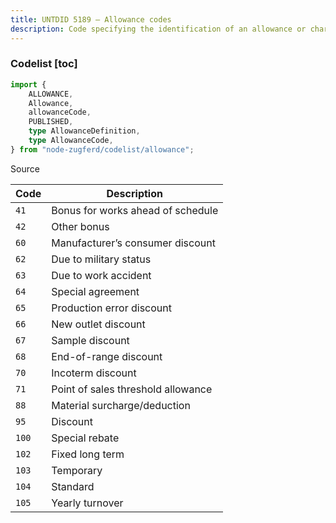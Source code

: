 ```yaml
---
title: UNTDID 5189 — Allowance codes
description: Code specifying the identification of an allowance or charge.
---
```



### Codelist [toc]

```ts
import {
	ALLOWANCE,
	Allowance,
	allowanceCode,
	PUBLISHED,
	type AllowanceDefinition,
	type AllowanceCode,
} from "node-zugferd/codelist/allowance";

```

<div className="w-fit">
<Link href="https://github.com/jslno/node-zugferd/blob/main/packages/node-zugferd/scripts/codelists/allowance/output.xml" rel="noreferrer noopener" target="_blank">
Source
</Link>
</div>

<table className="[&_*>_*]:mt-0! [&_*>_*]:mb-0!">
<colgroup>
<col />
<col />
</colgroup>
<thead>
<tr>
<th>
Code
</th>
<th>
Description
</th>
</tr>
</thead>
<tbody>
<tr>
<td>
<code>41</code>
</td>
<td>
Bonus for works ahead of schedule
</td>
</tr>
<tr>
<td>
<code>42</code>
</td>
<td>
Other bonus
</td>
</tr>
<tr>
<td>
<code>60</code>
</td>
<td>
Manufacturer’s consumer discount
</td>
</tr>
<tr>
<td>
<code>62</code>
</td>
<td>
Due to military status
</td>
</tr>
<tr>
<td>
<code>63</code>
</td>
<td>
Due to work accident
</td>
</tr>
<tr>
<td>
<code>64</code>
</td>
<td>
Special agreement
</td>
</tr>
<tr>
<td>
<code>65</code>
</td>
<td>
Production error discount
</td>
</tr>
<tr>
<td>
<code>66</code>
</td>
<td>
New outlet discount
</td>
</tr>
<tr>
<td>
<code>67</code>
</td>
<td>
Sample discount
</td>
</tr>
<tr>
<td>
<code>68</code>
</td>
<td>
End-of-range discount
</td>
</tr>
<tr>
<td>
<code>70</code>
</td>
<td>
Incoterm discount
</td>
</tr>
<tr>
<td>
<code>71</code>
</td>
<td>
Point of sales threshold allowance
</td>
</tr>
<tr>
<td>
<code>88</code>
</td>
<td>
Material surcharge/deduction
</td>
</tr>
<tr>
<td>
<code>95</code>
</td>
<td>
Discount
</td>
</tr>
<tr>
<td>
<code>100</code>
</td>
<td>
Special rebate
</td>
</tr>
<tr>
<td>
<code>102</code>
</td>
<td>
Fixed long term
</td>
</tr>
<tr>
<td>
<code>103</code>
</td>
<td>
Temporary
</td>
</tr>
<tr>
<td>
<code>104</code>
</td>
<td>
Standard
</td>
</tr>
<tr>
<td>
<code>105</code>
</td>
<td>
Yearly turnover
</td>
</tr>
</tbody>
</table>
